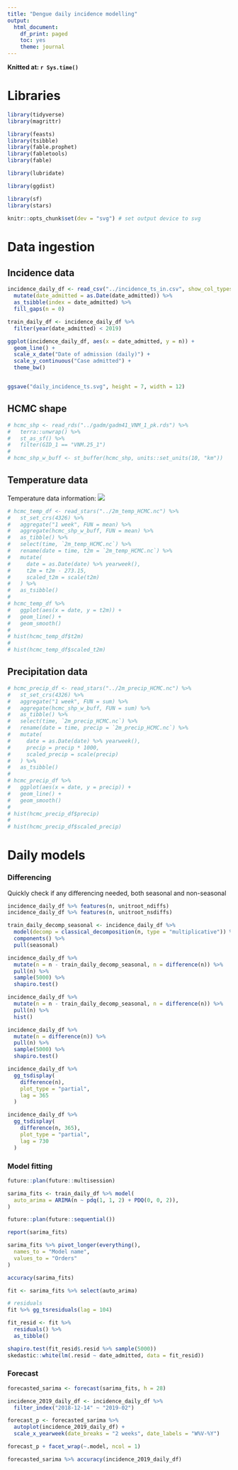 ```yaml
---
title: "Dengue daily incidence modelling"
output: 
  html_document:
    df_print: paged
    toc: yes
    theme: journal
---
```


**Knitted at: `r Sys.time()`**

# Libraries

```r
library(tidyverse)
library(magrittr)

library(feasts)
library(tsibble)
library(fable.prophet)
library(fabletools)
library(fable)

library(lubridate)

library(ggdist)

library(sf)
library(stars)
```


```r
knitr::opts_chunk$set(dev = "svg") # set output device to svg
```


# Data ingestion

## Incidence data

```r
incidence_daily_df <- read_csv("../incidence_ts_in.csv", show_col_types = FALSE) %>%
  mutate(date_admitted = as.Date(date_admitted)) %>%
  as_tsibble(index = date_admitted) %>%
  fill_gaps(n = 0)

train_daily_df <- incidence_daily_df %>%
  filter(year(date_admitted) < 2019)

ggplot(incidence_daily_df, aes(x = date_admitted, y = n)) +
  geom_line() +
  scale_x_date("Date of admission (daily)") +
  scale_y_continuous("Case admitted") +
  theme_bw()


ggsave("daily_incidence_ts.svg", height = 7, width = 12)
```

## HCMC shape

```r
# hcmc_shp <- read_rds("../gadm/gadm41_VNM_1_pk.rds") %>%
#   terra::unwrap() %>%
#   st_as_sf() %>%
#   filter(GID_1 == "VNM.25_1")
#
# hcmc_shp_w_buff <- st_buffer(hcmc_shp, units::set_units(10, "km"))
```

## Temperature data

Temperature data information: ![](temp_era5_req.png)

```r
# hcmc_temp_df <- read_stars("../2m_temp_HCMC.nc") %>%
#   st_set_crs(4326) %>%
#   aggregate("1 week", FUN = mean) %>%
#   aggregate(hcmc_shp_w_buff, FUN = mean) %>%
#   as_tibble() %>%
#   select(time, `2m_temp_HCMC.nc`) %>%
#   rename(date = time, t2m = `2m_temp_HCMC.nc`) %>%
#   mutate(
#     date = as.Date(date) %>% yearweek(),
#     t2m = t2m - 273.15,
#     scaled_t2m = scale(t2m)
#   ) %>%
#   as_tsibble()
#
# hcmc_temp_df %>%
#   ggplot(aes(x = date, y = t2m)) +
#   geom_line() +
#   geom_smooth()
#
# hist(hcmc_temp_df$t2m)
#
# hist(hcmc_temp_df$scaled_t2m)
```

## Precipitation data

```r
# hcmc_precip_df <- read_stars("../2m_precip_HCMC.nc") %>%
#   st_set_crs(4326) %>%
#   aggregate("1 week", FUN = sum) %>%
#   aggregate(hcmc_shp_w_buff, FUN = sum) %>%
#   as_tibble() %>%
#   select(time, `2m_precip_HCMC.nc`) %>%
#   rename(date = time, precip = `2m_precip_HCMC.nc`) %>%
#   mutate(
#     date = as.Date(date) %>% yearweek(),
#     precip = precip * 1000,
#     scaled_precip = scale(precip)
#   ) %>%
#   as_tsibble()
#
# hcmc_precip_df %>%
#   ggplot(aes(x = date, y = precip)) +
#   geom_line() +
#   geom_smooth()
#
# hist(hcmc_precip_df$precip)
#
# hist(hcmc_precip_df$scaled_precip)
```

# Daily models

### Differencing

Quickly check if any differencing needed, both seasonal and non-seasonal

```r
incidence_daily_df %>% features(n, unitroot_ndiffs)
incidence_daily_df %>% features(n, unitroot_nsdiffs)

train_daily_decomp_seasonal <- incidence_daily_df %>%
  model(decomp = classical_decomposition(n, type = "multiplicative")) %>%
  components() %>%
  pull(seasonal)

incidence_daily_df %>%
  mutate(n = n - train_daily_decomp_seasonal, n = difference(n)) %>%
  pull(n) %>%
  sample(5000) %>%
  shapiro.test()
```

```r
incidence_daily_df %>%
  mutate(n = n - train_daily_decomp_seasonal, n = difference(n)) %>%
  pull(n) %>%
  hist()

incidence_daily_df %>%
  mutate(n = difference(n)) %>%
  pull(n) %>%
  sample(5000) %>%
  shapiro.test()
```


```r
incidence_daily_df %>%
  gg_tsdisplay(
    difference(n),
    plot_type = "partial",
    lag = 365
  )

incidence_daily_df %>%
  gg_tsdisplay(
    difference(n, 365),
    plot_type = "partial",
    lag = 730
  )
```


### Model fitting

```r
future::plan(future::multisession)

sarima_fits <- train_daily_df %>% model(
  auto_arima = ARIMA(n ~ pdq(1, 1, 2) + PDQ(0, 0, 2)),
)

future::plan(future::sequential())
```



```r
report(sarima_fits)

sarima_fits %>% pivot_longer(everything(),
  names_to = "Model name",
  values_to = "Orders"
)

accuracy(sarima_fits)

fit <- sarima_fits %>% select(auto_arima)

# residuals
fit %>% gg_tsresiduals(lag = 104)

fit_resid <- fit %>%
  residuals() %>%
  as_tibble()

shapiro.test(fit_resid$.resid %>% sample(5000))
skedastic::white(lm(.resid ~ date_admitted, data = fit_resid))
```


### Forecast

```r
forecasted_sarima <- forecast(sarima_fits, h = 28)

incidence_2019_daily_df <- incidence_daily_df %>%
  filter_index("2018-12-14" ~ "2019-02")

forecast_p <- forecasted_sarima %>%
  autoplot(incidence_2019_daily_df) +
  scale_x_yearweek(date_breaks = "2 weeks", date_labels = "W%V-%Y")

forecast_p + facet_wrap(~.model, ncol = 1)
```

```r
forecasted_sarima %>% accuracy(incidence_2019_daily_df)
```
